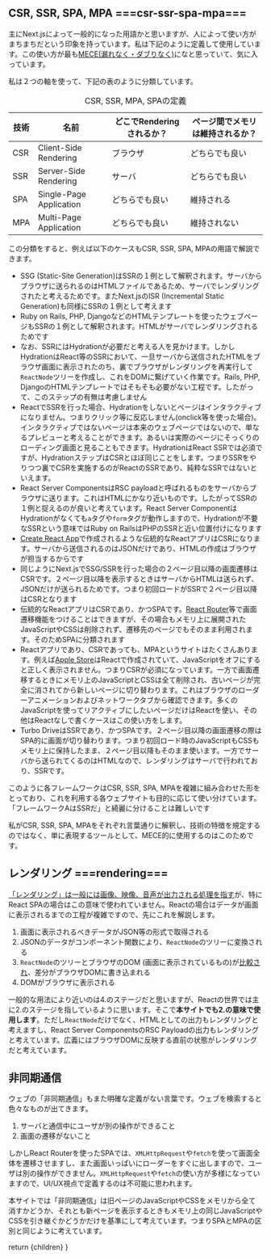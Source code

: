 
## CSR, SSR, SPA, MPA ===csr-ssr-spa-mpa===

主にNext.jsによって一般的になった用語かと思いますが、人によって使い方がまちまちだという印象を持っています。私は下記のように定義して使用しています。この使い方が最も[MECE(漏れなく・ダブりなく)](https://ja.wikipedia.org/wiki/MECE)になと思っていて、気に入っています。

私は２つの軸を使って、下記の表のように分類しています。

<div className="mt-8 flow-root">
  <div className="-mx-4 -my-2 overflow-x-auto sm:-mx-6 lg:-mx-8">
    <div className="inline-block min-w-full py-2 align-middle sm:px-6 lg:px-8">
      <table className="min-w-full divide-y divide-gray-300">
        <caption className="caption-top text-left font-bold">CSR, SSR, MPA, SPAの定義</caption>
        <thead>
        <tr>
          <th scope="col" className="py-3.5 pl-4 pr-3 text-left text-sm font-semibold text-gray-900 sm:pl-3">技術</th>
          <th scope="col" className="py-3.5 pl-4 pr-3 text-left text-sm font-semibold text-gray-900 sm:pl-3">名前</th>
          <th scope="col" className="min-w-28 px-3 py-3.5 text-left text-sm font-semibold text-gray-900">どこでRenderingされるか？</th>
          <th scope="col" className="min-w-28 px-3 py-3.5 text-left text-sm font-semibold text-gray-900">ページ間でメモリは維持されるか？</th>
        </tr>
        </thead>
        <tbody className="bg-white whitespace-nowrap">
        <tr className="even:bg-gray-50">
          <td className="px-3 py-4 text-sm text-gray-500">CSR</td>
          <td className="px-3 py-4 text-sm text-gray-500">Client-Side Rendering</td>
          <td className="px-3 py-4 text-sm text-gray-500">ブラウザ</td>
          <td className="px-3 py-4 text-sm text-gray-500">どちらでも良い</td>
        </tr>
        <tr className="even:bg-gray-50">
          <td className="px-3 py-4 text-sm text-gray-500">SSR</td>
          <td className="px-3 py-4 text-sm text-gray-500">Server-Side Rendering</td>
          <td className="px-3 py-4 text-sm text-gray-500">サーバ</td>
          <td className="px-3 py-4 text-sm text-gray-500">どちらでも良い</td>
        </tr>
        <tr className="even:bg-gray-50">
          <td className="px-3 py-4 text-sm text-gray-500">SPA</td>
          <td className="px-3 py-4 text-sm text-gray-500">Single-Page Application</td>
          <td className="px-3 py-4 text-sm text-gray-500">どちらでも良い</td>
          <td className="px-3 py-4 text-sm text-gray-500">維持される</td>
        </tr>
        <tr className="even:bg-gray-50">
          <td className="px-3 py-4 text-sm text-gray-500">MPA</td>
          <td className="px-3 py-4 text-sm text-gray-500">Multi-Page Application</td>
          <td className="px-3 py-4 text-sm text-gray-500">どちらでも良い</td>
          <td className="px-3 py-4 text-sm text-gray-500">維持されない</td>
        </tr>
        </tbody>
      </table>
    </div>
  </div>
</div>

この分類をすると、例えば以下のケースもCSR, SSR, SPA, MPAの用語で解説できます。

* SSG (Static-Site Generation)はSSRの１例として解釈されます。サーバからブラウザに送られるのはHTMLファイルであるため、サーバでレンダリングされたと考えるためです。またNext.jsのISR (Incremental Static Generation)も同様にSSRの１例として考えます
* Ruby on Rails, PHP, DjangoなどのHTMLテンプレートを使ったウェブページもSSRの１例として解釈されます。HTMLがサーバでレンダリングされるためです
* なお、SSRにはHydrationが必要だと考える人を見かけます。しかしHydrationはReact等のSSRにおいて、一旦サーバから送信されたHTMLをブラウザ画面に表示されたのち、裏でブラウザがレンダリングを再実行して`ReactNode`ツリーを作成し、これをDOMに繋げていく作業です。Rails, PHP, DjangoのHTMLテンプレートではそもそも必要がない工程です。したがって、このステップの有無は考慮しません
* ReactでSSRを行った場合、Hydrationをしないとページはインタラクティブになりません。つまりクリック等に反応しません(onclick等を使った場合)。インタラクティブではないページは本来のウェブページではないので、単なるプレビューと考えることができます。あるいは実際のページにそっくりのローディング画面と見ることもできます。HydrationはReact SSRでは必須ですが、HydrationステップはCSRとほぼ同じことをします。つまりSSRをやりつつ裏でCSRを実施するのがReactのSSRであり、純粋なSSRではないといえます。
* React Server ComponentsはRSC payloadと呼ばれるものをサーバからブラウザに送ります。これはHTMLにかなり近いものです。したがってSSRの１例と捉えるのが良いと考えています。React Server ComponentはHydrationがなくても`a`タグや`form`タグが動作しますので、Hydrationが不要なSSRという意味ではRuby on RailsはPHPのSSRと近い位置付けになります
* [Create React App](https://create-react-app.dev/)で作成されるような伝統的なReactアプリはCSRになります。サーバから送信されるのはJSONだけであり、HTMLの作成はブラウザが担当するからです
* 同じようにNext.jsでSSG/SSRを行った場合の２ページ目以降の画面遷移はCSRです。２ページ目以降を表示するときはサーバからHTMLは送られず、JSONだけが送られるためです。つまり初回ロードがSSRで２ページ目以降はCSRとなります
* 伝統的なReactアプリはCSRであり、かつSPAです。[React Router](https://reactrouter.com/en/main)等で画面遷移機能をつけることはできますが、その場合もメモリ上に展開されたJavaScriptやCSSは削除されず、遷移先のページでもそのまま利用されます。そのためSPAに分類されます
* Reactアプリであり、CSRであっても、MPAというサイトはたくさんあります。例えば[Apple Store](https://www.apple.com/jp/shop/buy-iphone/iphone-15)はReactで作成されていて、JavaScriptをオフにすると正しく表示されません。つまりCSRが必須になっています。一方で画面遷移するときにメモリ上のJavaScriptとCSSは全て削除され、古いページが完全に消されてから新しいページに切り替わります。これはブラウザのローダーアニメーションおよびネットワークタブから確認できます。多くのJavaScriptを使ってリアクティブにしたいページだけはReactを使い、その他はReactなしで書くケースはこの使い方をします。
* Turbo DriveはSSRであり、かつSPAです。２ページ目以降の画面遷移の際はSPA的に画面が切り替わります。つまり初回ロード時のJavaScriptもCSSもメモリ上に保持したまま、２ページ目以降もそのまま使います。一方でサーバから送られてくるのはHTMLなので、レンダリングはサーバで行われており、SSRです。

このように各フレームワークはCSR, SSR, SPA, MPAを複雑に組み合わせた形をとっており、これを利用する各ウェブサイトも目的に応じて使い分けています。「フレームワークAはSSRだ」と綺麗に分けることは難しいです

私がCSR, SSR, SPA, MPAをそれぞれ言葉通りに解釈し、技術の特徴を規定するのではなく、単に表現するツールとして、MECE的に使用するのはこのためです。


## レンダリング ===rendering===

[「レンダリング」は一般には画像、映像、音声が出力される処理を指す](https://e-words.jp/w/レンダリング.html)が、特にReact SPAの場合はこの意味で使われていません。Reactの場合はデータが画面に表示されるまでの工程が複雑ですので、先にこれを解説します。

1. 画面に表示されるべきデータがJSON等の形式で取得される
2. JSONのデータがコンポーネント関数により、`ReactNode`のツリーに変換される
3. `ReactNode`のツリーとブラウザのDOM (画面に表示されているもの)が[比較され](https://legacy.reactjs.org/docs/reconciliation.html)、差分がブラウザDOMに書き込まれる
4. DOMがブラウザに表示される

一般的な用法により近いのは4.のステージだと思いますが、Reactの世界では主に2.のステージを指しているように思います。そこで**本サイトでも2.の意味で使用します**。ただし`ReactNode`だけでなく、HTMLとしての出力もレンダリングと考えますし、React Server ComponentsのRSC Payloadの出力もレンダリングと考えています。広義にはブラウザDOMに反映する直前の状態がレンダリングだと考えています。

## 非同期通信

ウェブの「非同期通信」もまた明確な定義がない言葉です。ウェブを検索すると色々なものが出てきます。

1. サーバと通信中にユーザが別の操作ができること
2. 画面の遷移がないこと

しかしReact Routerを使ったSPAでは、`XMLHttpRequest`や`fetch`を使って画面全体を遷移させますし、また画面いっぱいにローダーをすぐに出しますので、ユーザは別の操作ができません。`XMLHttpRequest`や`fetch`の使い方が多様になっていますので、UI/UX視点で定義するのは不可能に思われます。

本サイトでは「非同期通信」は旧ページのJavaScriptやCSSをメモリから全て消すかどうか、それとも新ページを表示するときもメモリ上の同じJavaScriptやCSSを引き継ぐかどうかだけを基準にして考えています。つまりSPAとMPAの区別と同じように考えています。



  return <CommentaryLayout
    title="Glossary"
    subtitle="言葉の定義"
    section="Appendix">
    <MDXRenderer>{children}</MDXRenderer>
  </CommentaryLayout>
}
